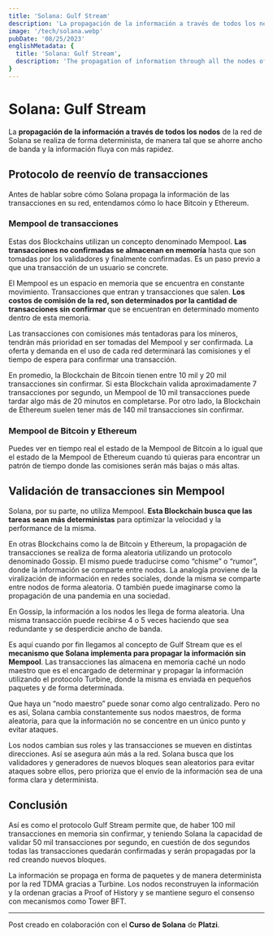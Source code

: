 ```yaml
---
title: 'Solana: Gulf Stream'
description: 'La propagación de la información a través de todos los nodos de la red de Solana se realiza de forma determinista, de manera tal que se ahorre ancho de banda y la información fluya con más rapidez.'
image: '/tech/solana.webp'
pubDate: '08/25/2023'
englishMetadata: {
  title: 'Solana: Gulf Stream',
  description: 'The propagation of information through all the nodes of the Solana network is carried out deterministically, in such a way that bandwidth is saved and information flows more quickly.'
}
---
```


# Solana: Gulf Stream

La **propagación de la información a través de todos los nodos** de la red de Solana se realiza de forma determinista, de manera tal que se ahorre ancho de banda y la información fluya con más rapidez.

## Protocolo de reenvío de transacciones

Antes de hablar sobre cómo Solana propaga la información de las transacciones en su red, entendamos cómo lo hace Bitcoin y Ethereum.

### Mempool de transacciones

Estas dos Blockchains utilizan un concepto denominado Mempool. **Las transacciones no confirmadas se almacenan en memoría** hasta que son tomadas por los validadores y finalmente confirmadas. Es un paso previo a que una transacción de un usuario se concrete.

El Mempool es un espacio en memoria que se encuentra en constante movimiento. Transacciones que entran y transacciones que salen. **Los costos de comisión de la red, son determinados por la cantidad de transacciones sin confirmar** que se encuentran en determinado momento dentro de esta memoria.

Las transacciones con comisiones más tentadoras para los mineros, tendrán más prioridad en ser tomadas del Mempool y ser confirmada. La oferta y demanda en el uso de cada red determinará las comisiones y el tiempo de espera para confirmar una transacción.

En promedio, la Blockchain de Bitcoin tienen entre 10 mil y 20 mil transacciones sin confirmar. Si esta Blockchain valida aproximadamente 7 transacciones por segundo, un Mempool de 10 mil transacciones puede tardar algo más de 20 minutos en completarse. Por otro lado, la Blockchain de Ethereum suelen tener más de 140 mil transacciones sin confirmar.

### Mempool de Bitcoin y Ethereum

Puedes ver en tiempo real el estado de la Mempool de Bitcoin a lo igual que el estado de la Mempool de Ethereum cuando tú quieras para encontrar un patrón de tiempo donde las comisiones serán más bajas o más altas.

## Validación de transacciones sin Mempool

Solana, por su parte, no utiliza Mempool. **Esta Blockchain busca que las tareas sean más deterministas** para optimizar la velocidad y la performance de la misma.

En otras Blockchains como la de Bitcoin y Ethereum, la propagación de transacciones se realiza de forma aleatoria utilizando un protocolo denominado Gossip. El mismo puede traducirse como “chisme” o “rumor”, donde la información se comparte entre nodos. La analogía proviene de la viralización de información en redes sociales, donde la misma se comparte entre nodos de forma aleatoria. O también puede imaginarse como la propagación de una pandemia en una sociedad.

En Gossip, la información a los nodos les llega de forma aleatoria. Una misma transacción puede recibirse 4 o 5 veces haciendo que sea redundante y se desperdicie ancho de banda.

Es aquí cuando por fin llegamos al concepto de Gulf Stream que es el **mecanismo que Solana implementa para propagar la información sin Mempool**. Las transacciones las almacena en memoria caché un nodo maestro que es el encargado de determinar y propagar la información utilizando el protocolo Turbine, donde la misma es enviada en pequeños paquetes y de forma determinada.

Que haya un “nodo maestro” puede sonar como algo centralizado. Pero no es así, Solana cambia constantemente sus nodos maestros, de forma aleatoria, para que la información no se concentre en un único punto y evitar ataques.

Los nodos cambian sus roles y las transacciones se mueven en distintas direcciones. Así se asegura aún más a la red. Solana busca que los validadores y generadores de nuevos bloques sean aleatorios para evitar ataques sobre ellos, pero prioriza que el envío de la información sea de una forma clara y determinista.

## Conclusión

Así es como el protocolo Gulf Stream permite que, de haber 100 mil transacciones en memoria sin confirmar, y teniendo Solana la capacidad de validar 50 mil transacciones por segundo, en cuestión de dos segundos todas las transacciones quedarán confirmadas y serán propagadas por la red creando nuevos bloques.

La información se propaga en forma de paquetes y de manera determinista por la red TDMA gracias a Turbine. Los nodos reconstruyen la información y la ordenan gracias a Proof of History y se mantiene seguro el consenso con mecanismos como Tower BFT.

---
Post creado en colaboración con el **Curso de Solana** de **Platzi**.
